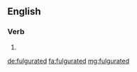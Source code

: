 ==English==

===Verb===
{{head|en|verb form}}

# {{en-past of|fulgurate}}

[[de:fulgurated]]
[[fa:fulgurated]]
[[mg:fulgurated]]